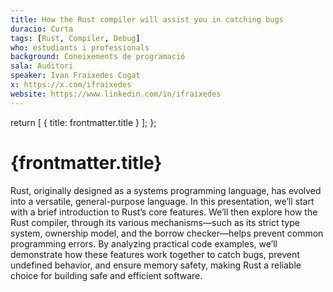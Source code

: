 ```yaml
---
title: How the Rust compiler will assist you in catching bugs
duracio: Curta
tags: [Rust, Compiler, Debug]
who: estudiants i professionals
background: Coneixements de programació
sala: Auditori
speaker: Ivan Fraixedes Cugat
x: https://x.com/ifraixedes
website: https://www.linkedin.com/in/ifraixedes
---
```



  return [
    { title: frontmatter.title }
  ];
};

<Tags tags={frontmatter.tags} sala={frontmatter.sala} />

# {frontmatter.title}

Rust, originally designed as a systems programming language, has evolved into a versatile, general-purpose language.
In this presentation, we’ll start with a brief introduction to Rust’s core features. 
We’ll then explore how the Rust compiler, through its various mechanisms—such as its strict type system, ownership model, and the borrow checker—helps prevent common programming errors.
By analyzing practical code examples, we’ll demonstrate how these features work together to catch bugs, prevent undefined behavior, and ensure memory safety, making Rust a reliable choice for building safe and efficient software.

<Speaker name={frontmatter.speaker} x={frontmatter.x} website={frontmatter.website} />

